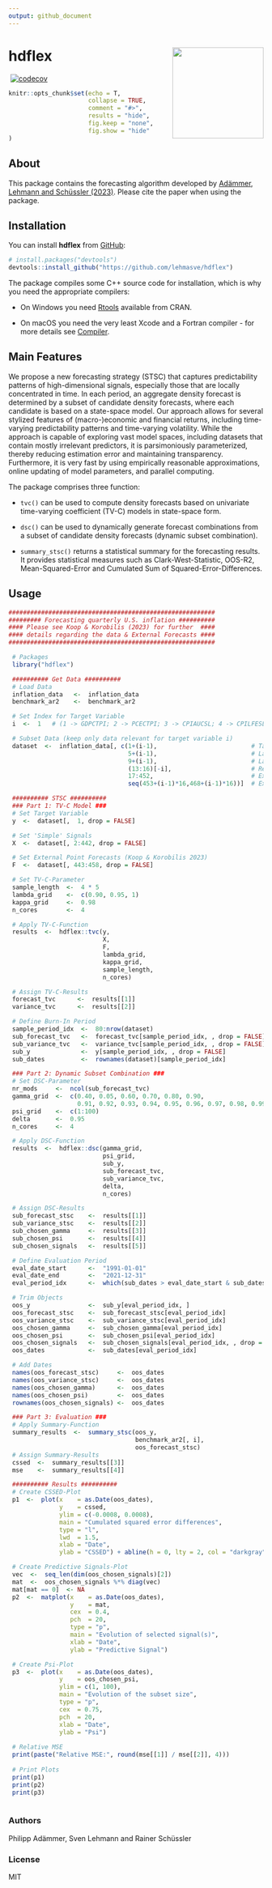```yaml
---
output: github_document
---
```


<!-- README.md is generated from README.Rmd. Please edit that file -->

# hdflex <a href='https://github.com/lehmasve/hdflex'><img src='man/figures/logo.png' align="right" height="180" /></a>

⁠<!-- badges: start -->⁠
[![codecov](https://codecov.io/gh/lehmasve/hdflex/branch/dev/graph/badge.svg?token=leKtsb0Kub)](https://codecov.io/gh/lehmasve/hdflex)
⁠<!-- badges: end -->⁠

```r
knitr::opts_chunk$set(echo = T,
                      collapse = TRUE,
                      comment = "#>",
                      results = "hide",
                      fig.keep = "none",
                      fig.show = "hide"
)
```


## About
This package contains the forecasting algorithm developed by [Adämmer, Lehmann and Schüssler (2023) ](https://www.researchgate.net/publication/367531209_Local_Predictability_in_High_Dimensions). Please cite the paper when using the package.

## Installation
You can install **hdflex** from [GitHub](https://github.com/lehmasve/hdflex):

``` r
# install.packages("devtools")
devtools::install_github("https://github.com/lehmasve/hdflex")
```

The package compiles some C++ source code for installation, which is why you need the appropriate compilers:

- On Windows you need [Rtools](https://cran.r-project.org/bin/windows/Rtools/) available from CRAN. 

- On macOS you need the very least Xcode and a Fortran compiler - for more details see [Compiler](https://mac.r-project.org/tools/).

## Main Features
We propose a new forecasting strategy (STSC) that captures predictability patterns of high-dimensional signals, especially those that are locally concentrated in time. In each period, an aggregate density forecast is determined by a subset of candidate
density forecasts, where each candidate is based on a state-space model. Our approach allows for several stylized features of (macro-)economic and financial returns, including time-varying predictability patterns and time-varying volatility. While the approach is capable of exploring vast model spaces, including datasets that contain mostly irrelevant predictors, it is parsimoniously parameterized, thereby reducing estimation error and maintaining transparency. Furthermore, it is very fast by using empirically reasonable approximations, online updating of model parameters, and parallel computing.

The package comprises three function:

- `tvc()` can be used to compute density forecasts based on univariate time-varying coefficient (TV-C) models in state-space form.

- `dsc()` can be used to dynamically generate forecast combinations from a subset of candidate density forecasts (dynamic subset combination).

- `summary_stsc()` returns a statistical summary for the forecasting results. It provides statistical measures such as Clark-West-Statistic, OOS-R2, Mean-Squared-Error and Cumulated Sum of Squared-Error-Differences.

## Usage
```r
#########################################################
######### Forecasting quarterly U.S. inflation ##########
#### Please see Koop & Korobilis (2023) for further  ####
#### details regarding the data & External Forecasts ####
#########################################################

 # Packages
 library("hdflex")

 ########## Get Data ##########
 # Load Data
 inflation_data   <-  inflation_data
 benchmark_ar2    <-  benchmark_ar2

 # Set Index for Target Variable
 i  <-  1   # (1 -> GDPCTPI; 2 -> PCECTPI; 3 -> CPIAUCSL; 4 -> CPILFESL)

 # Subset Data (keep only data relevant for target variable i)
 dataset  <-  inflation_data[, c(1+(i-1),                          # Target Variable
                                 5+(i-1),                          # Lag 1
                                 9+(i-1),                          # Lag 2
                                 (13:16)[-i],                      # Remaining Price Series
                                 17:452,                           # Exogenous Predictor Variables
                                 seq(453+(i-1)*16,468+(i-1)*16))]  # Ext. Point Forecasts

 ########## STSC ##########
 ### Part 1: TV-C Model ###
 # Set Target Variable
 y  <-  dataset[,  1, drop = FALSE]

 # Set 'Simple' Signals
 X  <-  dataset[, 2:442, drop = FALSE]

 # Set External Point Forecasts (Koop & Korobilis 2023)
 F  <-  dataset[, 443:458, drop = FALSE]

 # Set TV-C-Parameter
 sample_length  <-  4 * 5
 lambda_grid    <-  c(0.90, 0.95, 1)
 kappa_grid     <-  0.98
 n_cores        <-  4

 # Apply TV-C-Function
 results  <-  hdflex::tvc(y,
                          X,
                          F,
                          lambda_grid,
                          kappa_grid,
                          sample_length,
                          n_cores)

 # Assign TV-C-Results
 forecast_tvc      <-  results[[1]]
 variance_tvc      <-  results[[2]]

 # Define Burn-In Period
 sample_period_idx  <-  80:nrow(dataset)
 sub_forecast_tvc   <-  forecast_tvc[sample_period_idx, , drop = FALSE]
 sub_variance_tvc   <-  variance_tvc[sample_period_idx, , drop = FALSE]
 sub_y              <-  y[sample_period_idx, , drop = FALSE]
 sub_dates          <-  rownames(dataset)[sample_period_idx]

 ### Part 2: Dynamic Subset Combination ###
 # Set DSC-Parameter
 nr_mods     <-  ncol(sub_forecast_tvc)
 gamma_grid  <-  c(0.40, 0.05, 0.60, 0.70, 0.80, 0.90,
                   0.91, 0.92, 0.93, 0.94, 0.95, 0.96, 0.97, 0.98, 0.99, 1.00)
 psi_grid    <-  c(1:100)
 delta       <-  0.95
 n_cores     <-  4

 # Apply DSC-Function
 results  <-  hdflex::dsc(gamma_grid,
                          psi_grid,
                          sub_y,
                          sub_forecast_tvc,
                          sub_variance_tvc,
                          delta,
                          n_cores)

 # Assign DSC-Results
 sub_forecast_stsc    <-  results[[1]]
 sub_variance_stsc    <-  results[[2]]
 sub_chosen_gamma     <-  results[[3]]
 sub_chosen_psi       <-  results[[4]]
 sub_chosen_signals   <-  results[[5]]

 # Define Evaluation Period
 eval_date_start      <-  "1991-01-01"
 eval_date_end        <-  "2021-12-31"
 eval_period_idx      <-  which(sub_dates > eval_date_start & sub_dates <= eval_date_end)

 # Trim Objects
 oos_y                <-  sub_y[eval_period_idx, ]
 oos_forecast_stsc    <-  sub_forecast_stsc[eval_period_idx]
 oos_variance_stsc    <-  sub_variance_stsc[eval_period_idx]
 oos_chosen_gamma     <-  sub_chosen_gamma[eval_period_idx]
 oos_chosen_psi       <-  sub_chosen_psi[eval_period_idx]
 oos_chosen_signals   <-  sub_chosen_signals[eval_period_idx, , drop = FALSE]
 oos_dates            <-  sub_dates[eval_period_idx]

 # Add Dates
 names(oos_forecast_stsc)     <-  oos_dates
 names(oos_variance_stsc)     <-  oos_dates
 names(oos_chosen_gamma)      <-  oos_dates
 names(oos_chosen_psi)        <-  oos_dates
 rownames(oos_chosen_signals) <-  oos_dates

 ### Part 3: Evaluation ###
 # Apply Summary-Function
 summary_results  <-  summary_stsc(oos_y,
                                   benchmark_ar2[, i],
                                   oos_forecast_stsc)
 # Assign Summary-Results
 cssed  <-  summary_results[[3]]
 mse    <-  summary_results[[4]]

 ########## Results ##########
 # Create CSSED-Plot
 p1  <-  plot(x    = as.Date(oos_dates),
              y    = cssed,
              ylim = c(-0.0008, 0.0008),
              main = "Cumulated squared error differences",
              type = "l",
              lwd  = 1.5,
              xlab = "Date",
              ylab = "CSSED") + abline(h = 0, lty = 2, col = "darkgray")

 # Create Predictive Signals-Plot
 vec  <-  seq_len(dim(oos_chosen_signals)[2])
 mat  <-  oos_chosen_signals %*% diag(vec)
 mat[mat == 0]  <- NA
 p2  <-  matplot(x    = as.Date(oos_dates),
                 y    = mat,
                 cex  = 0.4,
                 pch  = 20,
                 type = "p",
                 main = "Evolution of selected signal(s)",
                 xlab = "Date",
                 ylab = "Predictive Signal")

 # Create Psi-Plot
 p3  <-  plot(x    = as.Date(oos_dates),
              y    = oos_chosen_psi,
              ylim = c(1, 100),
              main = "Evolution of the subset size",
              type = "p",
              cex  = 0.75,
              pch  = 20,
              xlab = "Date",
              ylab = "Psi")
 
 # Relative MSE
 print(paste("Relative MSE:", round(mse[[1]] / mse[[2]], 4)))
 
 # Print Plots
 print(p1)
 print(p2)
 print(p3)
 
```


### Authors
Philipp Adämmer, Sven Lehmann and Rainer Schüssler

### License

MIT
